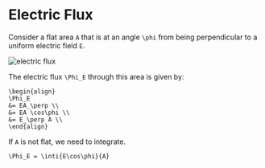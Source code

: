 Electric Flux
=============

Consider a flat area `A` that is at an angle `\phi` from being
perpendicular to a uniform electric field `E`.

![electric flux](/physics/ec/electric-flux.png)

The electric flux `\Phi_E` through this area is given by:

```
\begin{align}
\Phi_E
&= EA_\perp \\
&= EA \cos\phi \\
&= E_\perp A \\
\end{align}
```

If `A` is not flat, we need to integrate.

```
\Phi_E = \inti{E\cos\phi}{A}
```
